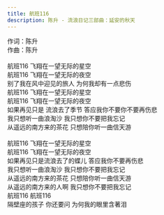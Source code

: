 ```yaml
---
title: 航班116
description: 陈升 - 流浪日记三部曲：延安的秋天
---
```


作词：陈升<br />作曲：陈升<br /><br />航班116 飞翔在一望无际的星空<br />航班116 飞翔在一望无际的夜空<br />别了我在风中迎见的旅人 为何我却有一点悲伤<br />航班116 飞翔在一望无际的星空<br />航班116 飞翔在一望无际的夜空<br />如果再见只是 流浪去了季节 答应我你不要你不要再伤悲<br />我只想听一曲浪淘沙 我只想你不要把我忘记<br />从遥远的南方来的茶花 只想陪你听一曲信天游<br /><br />航班116 飞翔在一望无际的星空<br />航班116 飞翔在一望无际的夜空<br />如果再见只是流浪去了的蝶儿 答应我你不要再伤悲<br />我只想听一曲浪淘沙 我只想你不要把我忘记<br />从遥远的南方来的茶花 只想陪你听一曲信天游<br />从遥远的南方来的人啊 我只想你不要把我忘记<br />航班116 航班116<br />隔壁座的孩子 你还要问 为何我的眼里含著泪